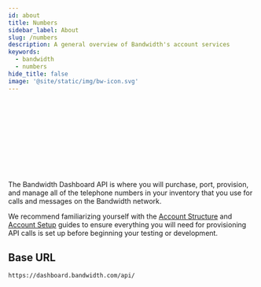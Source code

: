 ---
id: about
title: Numbers
sidebar_label: About
slug: /numbers
description: A general overview of Bandwidth's account services
keywords:
  - bandwidth
  - numbers
hide_title: false
image: '@site/static/img/bw-icon.svg'
---


<Svg className='about-image' /> <br/>

The Bandwidth Dashboard API is where you will purchase, port, provision, and manage all of the telephone numbers in your inventory that you use for calls and messages on the Bandwidth network.

We recommend familiarizing yourself with the [Account Structure](/docs/account/structure) and [Account Setup](/docs/account/dashboard-setup) guides to ensure everything you will need for provisioning API calls is set up before beginning your testing or development.

## Base URL

`https://dashboard.bandwidth.com/api/`
